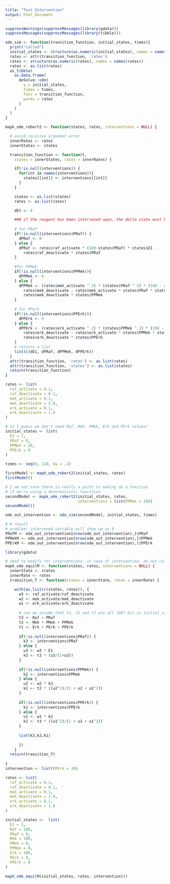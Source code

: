 ```yaml
---
title: "Test Intervention"
output: html_document
---
```


```R

suppressWarnings(suppressMessages(library(gdata)))
suppressMessages(suppressMessages(library(tibble)))
```


```R
ode_sim <- function(transition_function, initial_states, times){
  print("called")
  initial_states <- structure(as.numeric(initial_states), names = names(initial_states))
  rates <- attr(transition_function, 'rates')
  rates <- structure(as.numeric(rates), names = names(rates))
  rates <- as.list(rates)
  as_tibble(
    as.data.frame(
      deSolve::ode(
        y = initial_states,
        times = times,
        func = transition_function,
        parms = rates
      )
    )
  )
}
```

```R
mapk_ode_robert2 <- function(states, rates, interventions = NULL) {

  # avoid recusive argument error
  innerRates <- rates
  innerStates <- states

  transition_function <- function(t,
    states = innerStates, rates = innerRates) {

    if(!is.null(interventions)) {
      for(int in names(interventions)){
        states[[int]] <- interventions[[int]]
      }
    }

    states <- as.list(states)
    rates <- as.list(rates)

    dE1 <- 0

    ### if the reagent has been intervened upon, the delta state must be zero
    
    # for PRaf
    if(!is.null(interventions$PRaf)) {
      dPRaf <- 0
    } else {
      dPRaf <- rates$raf_activate * (100-states$PRaf) * states$E1 -
        rates$raf_deactivate * states$PRaf
    }
    
    #for PPMek
    if(!is.null(interventions$PPMek)){
      dPPMek <- 0
    } else {
      dPPMek <- (rates$mek_activate ^ 2) * (states$PRaf ^ 2) * (100 - states$PPMek) /
        rates$mek_deactivate - rates$mek_activate * states$PRaf * states$PPMek -
        rates$mek_deactivate * states$PPMek
    }
    
    # for PPerk
    if(!is.null(interventions$PPErk)){
      dPPErk <- 0
    } else {
      dPPErk <- (rates$erk_activate ^ 2) * (states$PPMek ^ 2) * (100 - states$PPErk) /
        rates$erk_deactivate - rates$erk_activate * states$PPMek * states$PPErk -
        rates$erk_deactivate * states$PPErk
    }
    # returns a list
    list(c(dE1, dPRaf, dPPMek, dPPErk))
  }
  attr(transition_function, 'rates') <- as.list(rates)
  attr(transition_function, 'states') <- as.list(states)
  return(transition_function)
}
```


```R
rates <- list(
  raf_activate = 0.1,
  raf_deactivate = 0.1,
  mek_activate = 0.1,
  mek_deactivate = 2.0,
  erk_activate = 0.1,
  erk_deactivate = 1.0
)

# so I guess we don't need Raf, Mek, PMek, Erk and PErk values!
initial_states <- list(
  E1 = 1,
  PRaf = 0,
  PPMek = 20,
  PPErk = 0
)

times <- seq(0, 120, by = .1)

firstModel <- mapk_ode_robert2(initial_states, rates)
firstModel()

# I am not sure there is really a point to making do a function
# if we're using a deterministic functtion
secondModel <- mapk_ode_robert2(initial_states, rates,
                                interventions = list(PPMek = 10))
secondModel()

ode_out_intervention <- ode_sim(secondModel, initial_states, times)

# # result
# problem: intervened variable will show up as 0
PRafM <- ode_out_intervention[nrow(ode_out_intervention),]$PRaf
PPMekM <- ode_out_intervention[nrow(ode_out_intervention),]$PPMek
PPErkM <- ode_out_intervention[nrow(ode_out_intervention),]$PPErk
```
```r
library(gdata)

# need to modify for interventions: in case of intervention, do not calculate the equilibrium value? 
mapk_ode_equilM <- function(states, rates, interventions = NULL) {
  innerState <- states
  innerRate <- rates
  transition_f <- function(states = innerState, rates = innerRate) {

    with(as.list(c(states, rates)), {
      w3 <- raf_activate/raf_deactivate
      w2 <- mek_activate/mek_deactivate
      w1 <- erk_activate/erk_deactivate
      
      # can we assume that t1, t2 and t3 are all 100? b/c in initial_states we're only keeping PRaf, PPMek and PPErk
      t3 <- Raf + PRaf
      t2 <- Mek + PMek + PPMek
      t1 <- Erk + PErk + PPErk
      
      if(!is.null(interventions$PRaf)) {
        k3 <- interventions$PRaf
      } else {
        u3 <- w3 * E1
        k3 <- t3 * (u3/(1+u3))      
      }
      
      if(!is.null(interventions$PPMek)) {
        k2 <- interventions$PPMek
      } else {
        u2 <- w2 * k3
        k2 <- t2 * ((u2^2)/(1 + u2 + u2^2))
      }
  
      if(!is.null(interventions$PPErk)) {
        k1 <- interventions$PPErk
      } else {
        u1 <- w1 * k2
        k1 <- t3 * ((u1^2)/(1 + u1 + u1^2))      
      }
  
      list(k3,k2,k1)
      
      })
    }
  return(transition_f)
  
}
intervention <- list(PPErk = 30)

rates <- list(
  raf_activate = 0.1,
  raf_deactivate = 0.1,
  mek_activate = 0.1,
  mek_deactivate = 2.0,
  erk_activate = 0.1,
  erk_deactivate = 1.0
)

initial_states <-  list(
  E1 = 1,
  Raf = 100,
  PRaf = 0,
  Mek = 100,
  PMek = 0,
  PPMek = 0,
  Erk = 100,
  PErk = 0,
  PPErk = 0
)

mapk_ode_equilM(initial_states, rates, intervention)()
```
